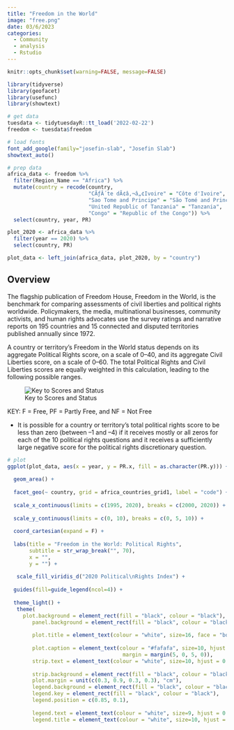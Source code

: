 ```yaml
---
title: "Freedom in the World"
image: "free.png"
date: 03/6/2023
categories:
  - Community
  - analysis
  - Rstudio
---
```


```r
knitr::opts_chunk$set(warning=FALSE, message=FALSE)

library(tidyverse)
library(geofacet)
library(usefunc)
library(showtext)

# get data
tuesdata <- tidytuesdayR::tt_load('2022-02-22')
freedom <- tuesdata$freedom

# load fonts
font_add_google(family="josefin-slab", "Josefin Slab")
showtext_auto()

# prep data
africa_data <- freedom %>%
  filter(Region_Name == "Africa") %>% 
  mutate(country = recode(country, 
                          "CÃƒÂ´te dÃ¢â‚¬â„¢Ivoire" = "Côte d'Ivoire", 
                          "Sao Tome and Principe" = "São Tomé and Principe", 
                          "United Republic of Tanzania" = "Tanzania", 
                          "Congo" = "Republic of the Congo")) %>% 
  select(country, year, PR) 

plot_2020 <- africa_data %>% 
  filter(year == 2020) %>% 
  select(country, PR)

plot_data <- left_join(africa_data, plot_2020, by = "country")

```

## Overview

The flagship publication of Freedom House, Freedom in the World, is the benchmark for comparing assessments of civil liberties and political rights worldwide. Policymakers, the media, multinational businesses, community activists, and human rights advocates use the survey ratings and narrative reports on 195 countries and 15 connected and disputed territories published annually since 1972.

A country or territory’s Freedom in the World status depends on its aggregate Political Rights score, on a scale of 0–40, and its aggregate Civil Liberties score, on a scale of 0–60. The total Political Rights and Civil Liberties scores are equally weighted in this calculation, leading to the following possible ranges.

![Key to Scores and Status](table.jpg)

KEY:     F = Free, PF = Partly Free, and NF = Not Free

* It is possible for a country or territory’s total political rights score to be less than zero (between –1 and –4) if it receives mostly or all zeros for each of the 10 political rights questions and it receives a sufficiently large negative score for the political rights discretionary question.


```r
# plot 
ggplot(plot_data, aes(x = year, y = PR.x, fill = as.character(PR.y))) +
  
  geom_area() +
  
  facet_geo(~ country, grid = africa_countries_grid1, label = "code") +
  
  scale_x_continuous(limits = c(1995, 2020), breaks = c(2000, 2020)) +
  
  scale_y_continuous(limits = c(0, 10), breaks = c(0, 5, 10)) +
  
  coord_cartesian(expand = F) +
  
  labs(title = "Freedom in the World: Political Rights", 
       subtitle = str_wrap_break("", 70), 
       x = "", 
       y = "") +
  
   scale_fill_viridis_d("2020 Political\nRights Index") +
  
  guides(fill=guide_legend(ncol=4)) +
  
  theme_light() +
   theme(
     plot.background = element_rect(fill = "black", colour = "black"),
        panel.background = element_rect(fill = "black", colour = "black"), 
     
        plot.title = element_text(colour = "white", size=16, face = "bold", hjust = 0.5, family="josefin-slab"), 
  
        plot.caption = element_text(colour = "#fafafa", size=10, hjust = 0.5, family="josefin-slab", 
                                     margin = margin(5, 0, 5, 0)), 
        strip.text = element_text(colour = "white", size=10, hjust = 0.5, family="josefin-slab"), 
     
        strip.background = element_rect(fill = "black", colour = "black"), 
        plot.margin = unit(c(0.3, 0.9, 0.3, 0.3), "cm"), 
        legend.background = element_rect(fill = "black", colour = "black"), 
        legend.key = element_rect(fill = "black", colour = "black"),
        legend.position = c(0.85, 0.1),
     
        legend.text = element_text(colour = "white", size=9, hjust = 0.5, family="josefin-slab"), 
        legend.title = element_text(colour = "white", size=10, hjust = 0.5, family="josefin-slab"))
```



